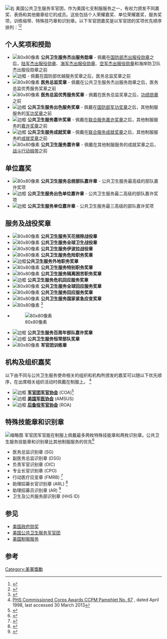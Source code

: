 [[File:USPHSCC_Award_and_Insignia_Example.png|右]]
美国公共卫生服务军官团，作为美国七支制服服务之一，有权力颁发不同嘉奖、表扬和其他徽章给它的成员。这些包括个人荣耀嘉奖、单位荣耀嘉奖，服务奖项，训练缎带、特殊技巧章和识别章。以下军官团嘉奖是以军官团的奖项优先顺序排列：<ref name="CC26.3.3">{{Cite web|url=http://dcp.psc.gov/eccis/documents/ccpm26_3_3.pdf|title=CC 26.3.3 Wear of Ribbons and Medals|accessdate=22 June 2012|date=28 August 2008|work=http://dcp.psc.gov/eccis/|publisher=United States Public Health Service|deadurl=yes|archiveurl=https://web.archive.org/web/20120915073658/http://dcp.psc.gov/eccis/documents/CCPM26_3_3.pdf|archivedate=2012年9月15日}}</ref><ref>{{Cite web|url=http://dcp.psc.gov/CCMIS/COAP_Criteria.aspx|title=USPHS Commissioned Corps Management Information System, Awards Information, Types of Recognition & Awards Criteria|accessdate=5 August 2012|work=http://dcp.psc.gov/ccmis/|publisher=United States Public Health Service|deadurl=yes|archiveurl=https://web.archive.org/web/20130218004348/http://dcp.psc.gov/CCMIS/COAP_Criteria.aspx|archivedate=2013年2月18日}}</ref>

== 个人奖项和授勋 ==
* [[File:U.S._-_Public_Health_Service_Distinguished_Service_Medal_ribbon.png|80x80像素]] '''公共卫生服务杰出服务勋章''' - 佩戴在[[国防部杰出服役勋章|国防部杰出服役勋章]]之后，[[陆军杰出服役勋章_(美国)|陆军杰出服役勋章]]、[[海军杰出服役勋章|海军杰出服役勋章]]、[[空军杰出服役勋章|空军杰出服役勋章]]和海岸防卫队杰出服役勋章之前
* [[File:Public_Health_Service_Meritorious_Service_Medal_ribbon.png|边框]] - 佩戴在国防部优越服务奖章之后，医务总监奖章之前
* [[File:Surgeon_General's_Medallion_ribbon.png|80x80像素]] '''医务总监奖章''' - 佩戴在公共卫生服务杰出服务勋章之后，医务总监优秀服务奖章之前
* [[File:Surgeon_General's_Exemplary_Service_Medal_ribbon.png|80x80像素]] '''医务总监优秀服务奖章''' - 佩戴在医务总监奖章之后，[[功绩勋章|功绩勋章]]之前
* [[File:Public_Health_Service_Outstanding_Service_Medal_ribbon.png|边框]] '''公共卫生服务出色服务奖章''' - 佩戴在[[国防部军功奖章|国防部军功奖章]]之后，其他制服服务的[[军功奖章|军功奖章]]之前
* [[File:Public_Health_Service_Commendation_Medal_ribbon.png|边框]] '''公共卫生服务嘉许奖章''' - 佩戴在[[联合服务嘉许奖章|联合服务嘉许奖章]]之后，其他制服服务的[[嘉许奖章|嘉许奖章]]之前
* [[File:Public_Health_Service_Achievement_Medal_ribbon.png|边框]] '''公共卫生服务成就奖章''' - 佩戴在[[联合服务成就奖章|联合服务成就奖章]]之后，其他制服服务的[[成就奖章|成就奖章]]之前
* [[File:U.S._-_Public_Health_Service_Commendation_Ribbon.png|80x80像素]] '''公共卫生服务嘉许章''' - 佩戴在其他制服服务的成就奖章之后，[[战斗行动缎带|战斗行动缎带]]之前

== 单位嘉奖 ==
* [[File:USPH_Presidential_Unit_Citation.png|80x80像素]] '''公共卫生服务总统部队嘉许章''' - 公共卫生服务最高级的部队嘉许奖项
* [[File:Public_Health_Service_Outstanding_Unit_Citation_ribbon.png|边框]] '''公共卫生服务出色单位嘉许章''' - 公共卫生服务最二高级的部队嘉许奖项
* [[File:Public_Health_Service_Unit_Commendation_ribbon.png|边框]] '''公共卫生服务单位嘉许章''' - 公共卫生服务最三高级的部队嘉许奖项

== 服务及战役奖章 ==
* [[File:USPHS_Smallpox_Campaign_Award_ribbon.png|80x80像素]] '''公共卫生服务天花根除战役章'''
* [[File:USPHS_Global_Health_Campaign_Medal_ribbon.png|80x80像素]] '''公共卫生服务全球卫生战役章'''
* [[File:USPHS_Ebola_Campaign_Medal_ribbon.svg|80x80像素]] '''公共卫生服务伊波拉战役章'''
* [[File:USPHS_Hazardous_Duty_Award_ribbon.png|80x80像素]] '''公共卫生服务危险职务奖章'''
* [[File:Public_Health_Service_Foreign_Duty_Service_Award_ribbon.png|边框]]'''公共卫生服务外地职务奖章'''
* [[File:USPHS_Special_Assignment_Award_ribbon.png|80x80像素]] '''公共卫生服务特别职务奖章'''
* [[File:USPHS_Isolated_Hardship_Service_Award_ribbon.png|80x80像素]] '''公共卫生服务隔离困苦职务奖章'''
* [[File:Public_Health_Service_Crisis_Response_Service_Award_ribbon.png|边框]] '''公共卫生服务危机回应服务奖章'''
* [[File:USPHS_Global_Response_Service_Award_ribbon.png|80x80像素]] '''公共卫生服务全球回应服务奖章'''
* [[File:USPHS_Response_Service_Award_ribbon.png|80x80像素]] '''公共卫生服务回应服务奖章'''
* [[File:USPHS_National_Emergency_Preparedness_Award_ribbon.png|80x80像素]] '''公共卫生服务国家紧急应变奖章'''
* [[File:USPHS_Recruitment_Service_Ribbon.png|80x80像素]] <ref name="PHS NO 382">{{Cite web|url=http://dcp.psc.gov/eccis/documents/MC382.pdf|title=PHS NO. 382, Implementation of an Associate Recruiter Lead Badge (ARLB) and PHS Recruitment Service Ribbon (RSR)|accessdate=5 August 2012|date=4 March 2006|work=http://dcp.psc.gov/ccmis/|publisher=United States Public Health Service|deadurl=yes|archiveurl=https://web.archive.org/web/20141016165842/http://dcp.psc.gov/eccis/documents/MC382.pdf|archivedate=2014年10月16日}}</ref>
* [[File:USPHS_Global_Health_Initiatives_Service_Medal_ribbon.png|80x80像素]]
* [[File:Public_Health_Service_Bicentennial_Unit_Commendation_Award_ribbon.png|边框]] '''公共卫生服务百周年部队嘉许奖章'''
* [[File:Public_Health_Service_Regular_Corps_Ribbon.png|边框]] '''公共卫生服务恒常部队奖章'''
* [[File:USPHS_Commissioned_Corps_Training_Ribbon.png|80x80像素]] '''军官团训练章'''

== 机构及组织嘉奖 ==
以下由不同与公共卫生服务使命相关的组织和机构所颁发的嘉奖可以随以下优先顺序，在出席相关组织活动时佩戴在制服上。
<ref>[http://dcp.psc.gov/PDF_docs/CCPM_P67.pdf PHS Commissioned Corps Awards CCPM Pamphlet No. 67] {{webarchive|url=https://web.archive.org/web/20120916104818/http://dcp.psc.gov/PDF_docs/CCPM_P67.pdf |date=2012-09-16 }}, dated April 1998, last accessed 30 March 2013</ref>
* [[File:Public_Health_Service_Commissioned_Officers_Association_ribbon.png|边框]] '''[[军官团军官协会|军官团军官协会]]''' (COA)<ref>{{Cite web|url=http://www.coausphs.org/wwejoincoa.cfm|title=Who We Are|work=Commissioned Officers Association|deadurl=yes|archiveurl=https://web.archive.org/web/20140407081214/http://www.coausphs.org/wwejoincoa.cfm|archivedate=2014-04-07}}</ref>
* [[File:Association_of_Military_Surgeons_of_the_United_States_ribbon.png|边框]] '''[[美国军医协会|美国军医协会]]''' (AMSUS)  
* [[File:Reserve_Officers_Association_ribbon.png|边框]] '''[[后备役军官协会|后备役军官协会]]''' (ROA)

== 特殊技能章和识别章 ==
[[File:PHSCC_FMRB.png|缩略图]]
军官团军官能在制服上佩戴最多两枚特殊技能章和两枚识别章。公共卫生服务技能章和识别章比其他制服服务的优先<ref>{{Cite web|url=http://dcp.psc.gov/eccis/documents/PPM08_019.pdf|title=PPM 08-019 Wear of Skill and Breast Badges|accessdate=22 June 2012|date=28 August 2008|work=http://dcp.psc.gov/|publisher=United States Public Health Service|deadurl=yes|archiveurl=https://web.archive.org/web/20120426042328/http://dcp.psc.gov/eccis/documents/ppm08_019.pdf|archivedate=2012年4月26日}}</ref>
* 医务总监识别章 (SG)
* 副医务总监识别章 (DSG)
* 负责军官识别章 (OIC)
* 专业长官识别章 (CPO)
* 行动医疗应变章 (FMRB) <ref>{{Cite web|url=http://ccrf.hhs.gov/ccrf/CCI5_1_1_02.pdf|title=CCI 511.02 Field Medical Readiness Badge|accessdate=5 August 2012|date=26 July 2006|work=http://ccrf.hhs.gov/ccrf|publisher=United States Public Health Service|deadurl=yes|archiveurl=https://web.archive.org/web/20120927184950/http://ccrf.hhs.gov/ccrf/CCI5_1_1_02.pdf|archivedate=2012年9月27日}}</ref>
* 助理招募长官识别章 (ARL) <ref name="PHS NO 382">{{Cite web|url=http://dcp.psc.gov/eccis/documents/MC382.pdf|title=PHS NO. 382, Implementation of an Associate Recruiter Lead Badge (ARLB) and PHS Recruitment Service Ribbon (RSR)|accessdate=5 August 2012|date=4 March 2006|work=http://dcp.psc.gov/ccmis/|publisher=United States Public Health Service|deadurl=yes|archiveurl=https://web.archive.org/web/20141016165842/http://dcp.psc.gov/eccis/documents/MC382.pdf|archivedate=2014年10月16日}}</ref>
* 助理招募员识别章 (AR) <ref name="PHS NO 382">{{Cite web|url=http://dcp.psc.gov/eccis/documents/MC382.pdf|title=PHS NO. 382, Implementation of an Associate Recruiter Lead Badge (ARLB) and PHS Recruitment Service Ribbon (RSR)|accessdate=5 August 2012|date=4 March 2006|work=http://dcp.psc.gov/ccmis/|publisher=United States Public Health Service|deadurl=yes|archiveurl=https://web.archive.org/web/20141016165842/http://dcp.psc.gov/eccis/documents/MC382.pdf|archivedate=2014年10月16日}}</ref>
* 卫生及公共服务部识别章 (HHS ID)

== 参见 ==
* [[美国政府勋奖|美国政府勋奖]]
* [[美国公共卫生服务军官团|美国公共卫生服务军官团]]
* [[美国制服服务|美国制服服务]]

== 参考 ==
{{Reflist}}

[[Category:美軍獎勵|Category:美軍獎勵]]